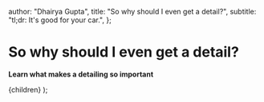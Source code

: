 
  author: "Dhairya Gupta",
  title: "So why should I even get a detail?",
  subtitle: "tl;dr: It's good for your car.",
};

# So why should I even get a detail?

<strong>Learn what makes a detailing so important</strong>

<PricingSection />

  <BlogLayout meta={meta}>{children}</BlogLayout>
);
